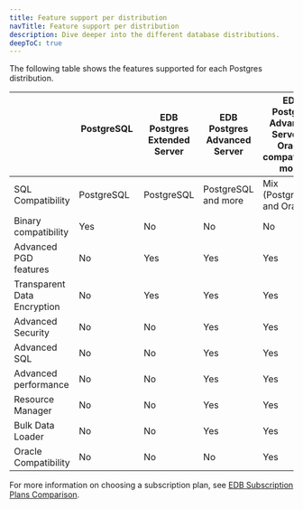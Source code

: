 ```yaml
---
title: Feature support per distribution
navTitle: Feature support per distribution
description: Dive deeper into the different database distributions.
deepToC: true
---
```


The following table shows the features supported for each Postgres distribution.

|                             | PostgreSQL &nbsp;&nbsp;&nbsp;&nbsp;&nbsp;&nbsp;&nbsp;&nbsp;&nbsp;&nbsp;&nbsp;&nbsp;&nbsp;&nbsp;&nbsp;&nbsp;&nbsp;&nbsp;&nbsp;&nbsp;&nbsp;&nbsp;&nbsp; | EDB Postgres Extended Server | EDB Postgres Advanced Server | EDB Postgres Advanced Server in Oracle compatibility mode |
|-----------------------------|-------------------------------------------------------------------------------------------------------------------|------------------------------|------------------------------|-----------------------------------------------------------|
| SQL Compatibility           | PostgreSQL                                                                                                        | PostgreSQL                   | PostgreSQL and more          | Mix (PostgreSQL and Oracle)                               |
| Binary compatibility        | Yes                                                                                                               | No                           | No                           | No                                                        |
| Advanced PGD features       | No                                                                                                                | Yes                          | Yes                          | Yes                                                       |
| Transparent Data Encryption | No                                                                                                                | Yes                          | Yes                          | Yes                                                       |
| Advanced Security           | No                                                                                                                | No                           | Yes                          | Yes                                                       |
| Advanced SQL                | No                                                                                                                | No                           | Yes                          | Yes                                                       |
| Advanced performance        | No                                                                                                                | No                           | Yes                          | Yes                                                       |
| Resource Manager            | No                                                                                                                | No                           | Yes                          | Yes                                                       |
| Bulk Data Loader            | No                                                                                                                | No                           | Yes                          | Yes                                                       |
| Oracle Compatibility        | No                                                                                                                | No                           | No                           | Yes                                                       |

For more information on choosing a subscription plan, see [EDB Subscription Plans Comparison](https://www.enterprisedb.com/products/plans-comparison).
